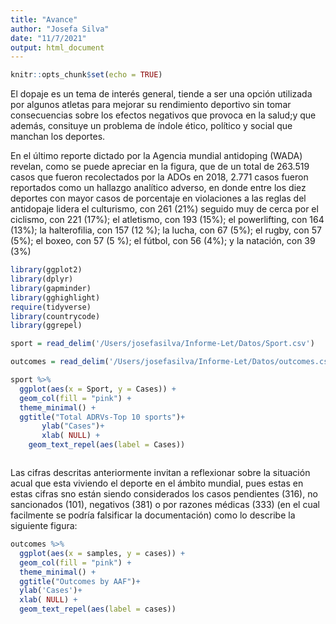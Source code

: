 ```yaml
---
title: "Avance"
author: "Josefa Silva"
date: "11/7/2021"
output: html_document
---
```


```r
knitr::opts_chunk$set(echo = TRUE)
```

El dopaje es un tema de interés general, tiende a ser una opción utilizada por algunos atletas para mejorar su rendimiento deportivo sin tomar consecuencias 
sobre los efectos negativos que provoca en la salud;y que además, consituye 
un problema de índole ético, político y social que manchan los deportes.

En el último reporte dictado por la Agencia mundial antidoping (WADA) revelan, como se puede apreciar en la figura, que de un total de 263.519 casos que fueron recolectados por la ADOs en 2018, 2.771 casos fueron reportados como un hallazgo analítico adverso, en donde entre los diez deportes con mayor casos de porcentaje en violaciones a las reglas 
del antidopaje lidera el  culturismo, con 261 (21%) seguido muy de cerca por el ciclismo,  con 221 (17%); el atletismo, con 193 (15%); el powerlifting, con 164 (13%); la halterofilia, con 157 (12 %); la lucha, con 67 (5%); el rugby, con 57 (5%); el boxeo, con 57 (5 %); el fútbol, con 56 (4%); y la natación, con 39 (3%)

```r
library(ggplot2)
library(dplyr)
library(gapminder)
library(gghighlight)
require(tidyverse)
library(countrycode)
library(ggrepel)

sport = read_delim('/Users/josefasilva/Informe-Let/Datos/Sport.csv')

outcomes = read_delim('/Users/josefasilva/Informe-Let/Datos/outcomes.csv')
```



```r
sport %>% 
  ggplot(aes(x = Sport, y = Cases)) +
  geom_col(fill = "pink") +
  theme_minimal() +
  ggtitle("Total ADRVs-Top 10 sports")+
       ylab("Cases")+
       xlab( NULL) +
    geom_text_repel(aes(label = Cases))



```

Las cifras descritas anteriormente invitan a reflexionar sobre la situación acual
que esta viviendo el deporte en el ámbito mundial, pues estas en estas cifras sno están siendo considerados los casos pendientes (316), no sancionados (101), negativos (381) o por razones médicas (333) (en el cual facilmente se podría falsificar la documentación) como lo describe la siguiente figura:

```r

outcomes %>% 
  ggplot(aes(x = samples, y = cases)) +
  geom_col(fill = "pink") +
  theme_minimal() +
  ggtitle("Outcomes by AAF")+
  ylab('Cases')+
  xlab( NULL) +
  geom_text_repel(aes(label = cases))


```

